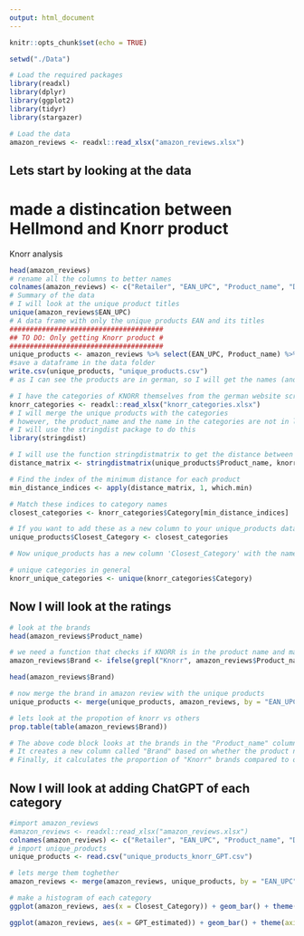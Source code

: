 ```yaml
---
output: html_document
---
```


```r
knitr::opts_chunk$set(echo = TRUE)

setwd("./Data")

# Load the required packages
library(readxl)
library(dplyr)
library(ggplot2)
library(tidyr)
library(stargazer)

# Load the data
amazon_reviews <- readxl::read_xlsx("amazon_reviews.xlsx")
```

## Lets start by looking at the data


# made a distincation between Hellmond and Knorr product



Knorr analysis
```r
head(amazon_reviews)
# rename all the columns to better names
colnames(amazon_reviews) <- c("Retailer", "EAN_UPC", "Product_name", "Date", "Text", "Rating")
# Summary of the data 
# I will look at the unique product titles
unique(amazon_reviews$EAN_UPC)
# A data frame with only the unique products EAN and its titles
######################################
## TO DO: Only getting Knorr product #
######################################
unique_products <- amazon_reviews %>% select(EAN_UPC, Product_name) %>% distinct()
#save a dataframe in the data folder
write.csv(unique_products, "unique_products.csv")
# as I can see the products are in german, so I will get the names (and associated categories) from the german Knorr Germany website.

# I have the categories of KNORR themselves from the german website scraped.
knorr_categories <- readxl::read_xlsx("knorr_categories.xlsx")
# I will merge the unique products with the categories
# however, the product_name and the name in the categories are not in line, so I need to do an match analysis
# I will use the stringdist package to do this
library(stringdist)

# I will use the function stringdistmatrix to get the distance between the product names
distance_matrix <- stringdistmatrix(unique_products$Product_name, knorr_categories$name, method = "lv")

# Find the index of the minimum distance for each product
min_distance_indices <- apply(distance_matrix, 1, which.min)

# Match these indices to category names
closest_categories <- knorr_categories$Category[min_distance_indices]

# If you want to add these as a new column to your unique_products dataframe:
unique_products$Closest_Category <- closest_categories

# Now unique_products has a new column 'Closest_Category' with the name of the closest matching category

# unique categories in general
knorr_unique_categories <- unique(knorr_categories$Category)
```

## Now I will look at the ratings

```r
# look at the brands
head(amazon_reviews$Product_name)

# we need a function that checks if KNORR is in the product name and make it a brand column
amazon_reviews$Brand <- ifelse(grepl("Knorr", amazon_reviews$Product_name), "Knorr", "Other")

head(amazon_reviews$Brand)

# now merge the brand in amazon review with the unique products
unique_products <- merge(unique_products, amazon_reviews, by = "EAN_UPC")

# lets look at the propotion of knorr vs others
prop.table(table(amazon_reviews$Brand))

# The above code block looks at the brands in the "Product_name" column of the "amazon_reviews" data frame.
# It creates a new column called "Brand" based on whether the product name contains "Knorr" or not.
# Finally, it calculates the proportion of "Knorr" brands compared to other brands in the data frame.

```


## Now I will look at adding ChatGPT of each category

```r
#import amazon_reviews
#amazon_reviews <- readxl::read_xlsx("amazon_reviews.xlsx")
colnames(amazon_reviews) <- c("Retailer", "EAN_UPC", "Product_name", "Date", "Text", "Rating")
# import unique_products
unique_products <- read.csv("unique_products_knorr_GPT.csv")

# lets merge them toghether
amazon_reviews <- merge(amazon_reviews, unique_products, by = "EAN_UPC")

# make a histogram of each category
ggplot(amazon_reviews, aes(x = Closest_Category)) + geom_bar() + theme(axis.text.x = element_text(angle = 90, hjust = 1))

ggplot(amazon_reviews, aes(x = GPT_estimated)) + geom_bar() + theme(axis.text.x = element_text(angle = 90, hjust = 1))
```